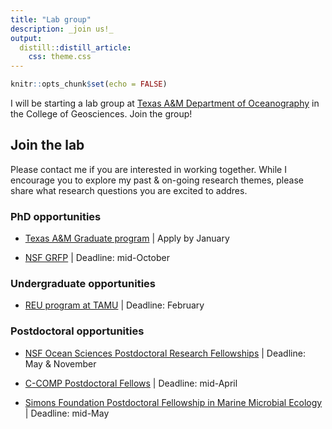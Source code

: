 ```yaml
---
title: "Lab group"
description: _join us!_
output: 
  distill::distill_article:
    css: theme.css
---
```


```r
knitr::opts_chunk$set(echo = FALSE)
```


I will be starting a lab group at [Texas A&M Department of Oceanography](https://ocean.tamu.edu) in the College of Geosciences. Join the group!


## Join the lab

Please contact me if you are interested in working together. While I encourage you to explore my past & on-going research themes, please share what research questions you are excited to addres.

### PhD opportunities

* [Texas A&M Graduate program](https://ocean.tamu.edu/academics/graduate-programs/index.html) | Apply by January

* [NSF GRFP](https://www.nsfgrfp.org) | Deadline: mid-October

### Undergraduate opportunities

* [REU program at TAMU](https://oceanography.tamu.edu/academics/reu/index.html) | Deadline: February

### Postdoctoral opportunities

* [NSF Ocean Sciences Postdoctoral Research Fellowships](https://www.nsf.gov/pubs/2021/nsf21538/nsf21538.htm) | Deadline: May & November

* [C-COMP Postdoctoral Fellows](https://ccomp-stc.org/education-diversity/graduate-students-and-postdoctoral-researchers/) | Deadline: mid-April

* [Simons Foundation Postdoctoral Fellowship in Marine Microbial Ecology](https://www.simonsfoundation.org/grant/simons-postdoctoral-fellowships-in-marine-microbial-ecology/) | Deadline: mid-May